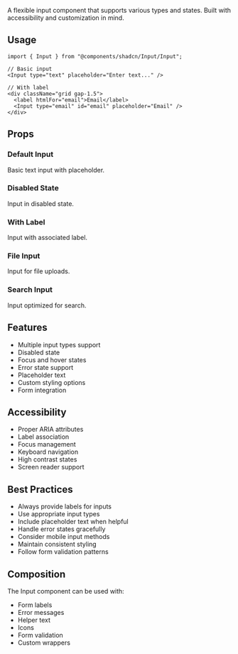 
<Meta of={InputStories} />

<Banner title="Input" />

<PageLayout>

A flexible input component that supports various types and states.
Built with accessibility and customization in mind.

## Usage

```tsx
import { Input } from "@components/shadcn/Input/Input";

// Basic input
<Input type="text" placeholder="Enter text..." />

// With label
<div className="grid gap-1.5">
  <label htmlFor="email">Email</label>
  <Input type="email" id="email" placeholder="Email" />
</div>
```

## Props

<Controls />

### Default Input

<Story of={InputStories.Default} />

Basic text input with placeholder.

### Disabled State

<Story of={InputStories.Disabled} />

Input in disabled state.

### With Label

<Story of={InputStories.WithLabel} />

Input with associated label.

### File Input

<Story of={InputStories.File} />

Input for file uploads.

### Search Input

<Story of={InputStories.Search} />

Input optimized for search.

## Features

- Multiple input types support
- Disabled state
- Focus and hover states
- Error state support
- Placeholder text
- Custom styling options
- Form integration

## Accessibility

- Proper ARIA attributes
- Label association
- Focus management
- Keyboard navigation
- High contrast states
- Screen reader support

## Best Practices

- Always provide labels for inputs
- Use appropriate input types
- Include placeholder text when helpful
- Handle error states gracefully
- Consider mobile input methods
- Maintain consistent styling
- Follow form validation patterns

## Composition

The Input component can be used with:

- Form labels
- Error messages
- Helper text
- Icons
- Form validation
- Custom wrappers

</PageLayout>

